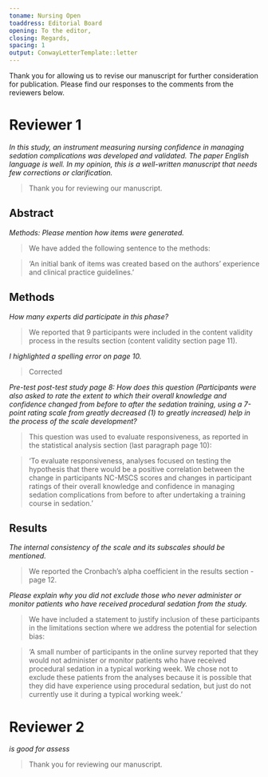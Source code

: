 ```yaml
---
toname: Nursing Open
toaddress: Editorial Board
opening: To the editor, 
closing: Regards,
spacing: 1
output: ConwayLetterTemplate::letter
---
```


Thank you for allowing us to revise our manuscript for further consideration for publication. Please find our responses to the comments from the reviewers below.

# Reviewer 1

*In this study, an instrument measuring nursing confidence in managing sedation complications was developed and validated. The paper English language is well. In my opinion, this is a well-written manuscript that needs few corrections or clarification.*

>Thank you for reviewing our manuscript.

## Abstract

*Methods: Please mention how items were generated.*

>We have added the following sentence to the methods:

>'An initial bank of items was created based on the authors’ experience and clinical practice guidelines.'

## Methods

*How many experts did participate in this phase?*

>We reported that 9 participants were included in the content validity process in the results section (content validity section page 11).

*I highlighted a spelling error on page 10.*

>Corrected

*Pre-test post-test study page 8: How does this question (Participants were also asked to rate the extent to which their overall knowledge and confidence changed from before to after the sedation training, using a 7-point rating scale from greatly decreased (1) to greatly increased) help in the process of the scale development?*

>This question was used to evaluate responsiveness, as reported in the statistical analysis section (last paragraph page 10):

>'To evaluate responsiveness, analyses focused on testing the hypothesis that there would be a positive correlation between the change in participants NC-MSCS scores and changes in participant ratings of their overall knowledge and confidence in managing sedation complications from before to after undertaking a training course in sedation.'

## Results


*The internal consistency of the scale and its subscales should be mentioned.*

>We reported the Cronbach’s alpha coefficient in the results section - page 12.

*Please explain why you did not exclude those who never administer or monitor patients who have received procedural sedation from the study.*

>We have included a statement to justify inclusion of these participants in the limitations section where we address the potential for selection bias:

>'A small number of participants in the online survey reported that they would not administer or monitor patients who have received procedural sedation in a typical working week. We chose not to exclude these patients from the analyses because it is possible that they did have experience using procedural sedation, but just do not currently use it during a typical working week.'

# Reviewer 2

*is good for assess*

>Thank you for reviewing our manuscript.




